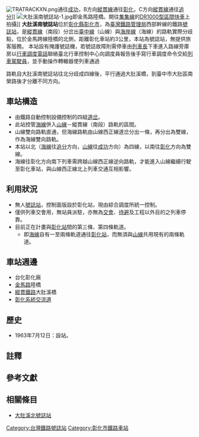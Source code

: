 {{Infobox_Station
| name           = 大肚溪南號誌站
| eng_name       = Dadu River South Signal Station<br>Tatu River South Signal（2003年以前）
| linecolour     = {{台鐵顏色}}
| linecolour2    = {{台鐵顏色}}
| image          = 大肚溪南號誌站-1.jpg
| operator       = [[臺灣鐵路管理局|臺灣鐵路管理局]]
| line           = {{rint|tw|tra}} [[臺中線|臺中線]]、[[海岸線_(臺鐵)|海岸線]]
| country        = {{TWN}}
| borough        = [[彰化縣|彰化縣]][[彰化市|彰化市]]
| address        = 
| opened         = 1963年7月12日
| code           = 無
| pinyin_code    = ㄚㄋㄓ
| type           = 平面車站
| classification = 號誌站
| platform       = 無
| distance       = 距離[[基隆車站|基隆]]205.9公里<br>距離[[竹南車站|竹南]]85.2公里
| adjacent       = {{Adjacent stations|system=臺鐵
|line1=山線|left1=成功|right1=彰化|note-left1=2.1km|note-mid1=距離[[基隆車站|基隆]]205.9km<br />無旅客服務|note-right1=5.0km
|line2=海線|left2=追分|right2=彰化|note-left2=2.1km|note-mid2=距離[[竹南車站|竹南]]85.2km<br />無旅客服務|note-right2=5.0km}}
}}
[[File:TRATRACKXN.png|thumb]]通往[[成功車站|成功]]，B方向[[縱貫線_(南段)|縱貫線]]通往[[彰化車站|彰化]]，C方向[[海岸線_(臺鐵)|縱貫線]]通往[[追分車站_(台灣)|追分]]]]
[[File:大肚溪南號誌站-1.jpg|thumb]]即金馬路陸橋。開往[[集集線|集集線]]的[[台鐵柴油客車#DR1000|DR1000型]][[台鐵區間快車|區間快車]]上拍攝]]
'''大肚溪南號誌站'''位於[[彰化縣|彰化縣]][[彰化市|彰化市]]，為[[臺灣鐵路管理局|臺灣鐵路管理局]]西部幹線的鐵路[[臺灣鐵路管理局車站等級#號誌站|號誌站]]，是[[縱貫線_(南段)|縱貫線]]（南段）分岔出[[臺中線|臺中線]]（山線）與[[海岸線_(臺鐵)|海岸線]]（海線）的路軌實際分歧點，位於金馬跨線陸橋的北側，距離彰化車站約3公里，本站為號誌站，無提供旅客服務。
本站設有掩護號誌機，若號誌故障則需停車由[[列車長|列車長]]下車進入路線旁庫房以[[行車調度電話|行車調度電話]]聯絡臺北行車控制中心向調度員報告後手寫行車調度命令交給[[列車駕駛員|列車駕駛員]]，並手動操作轉轍器使列車通過

路軌自大肚溪南號誌站往北分歧成四線後，平行通過大肚溪橋，到臺中市大肚區南榮路後才分離不同方向。

==車站構造==
*由鐵路自動控制設備控制的四組[[道岔|道岔]]。
*此站控管[[海岸線_(臺鐵)|海線]]併入[[臺中線|山線]]－縱貫線（南段）路軌的區間。
*山線雙向路軌直通，但海線路軌由山線西正線道岔分出一條，再分出為雙線，作為海線雙向路軌。
*本站以北（[[海岸線_(臺鐵)|海線]]往[[追分車站_(台灣)|追分]]方向，[[臺中線|山線]]往[[成功車站|成功]]方向）為四線，以南往[[彰化車站|彰化]]方向為雙線。
*海線往彰化方向南下列車需跨越山線西正線逆向路軌，才能進入山線繼續行駛至彰化車站，與山線西正線北上列車交通互相影響。

==利用狀況==
*無人[[臺灣鐵路管理局車站等級#號誌站|號誌站]]，控制面版設於彰化站，現由綜合調度所統一控制。
*僅供列車交會用，無站員派駐，亦無為[[列車交會|交會]]、[[待避|待避]]及工程以外目的之列車停靠。
*目前正在計畫與[[彰化車站|彰化站]]間的第三條、第四條軌道。
**即[[海岸線_(臺鐵)|海線]]自有一至兩條軌道通往[[彰化車站|彰化站]]，而無須與[[臺中線|山線]]共用現有的兩條軌道。

==車站週邊==
*台化彰化廠{{noteTag|1=全名「台灣化學纖維股份有限公司」，為[[台塑集團|台塑集團]]關係企業。}}
*[[台1線#丙線|金馬路]]陸橋
*[[縱貫線_(鐵路)|縱貫鐵路]]大肚溪橋
*[[彰化系統交流道|彰化系統交流道]]

==歷史==
*1963年7月12日：設站。

==註釋==
{{NoteFoot}}

==參考文獻==
{{reflist|2}}

==相關條目==
*[[大肚溪北號誌站|大肚溪北號誌站]]

{{台灣鐵路台中線}}   
{{台灣鐵路海岸線}}
{{台灣鐵路號誌站}}
[[Category:台灣鐵路號誌站|Category:台灣鐵路號誌站]]
[[Category:彰化市鐵路車站|Category:彰化市鐵路車站]]